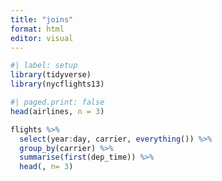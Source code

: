 ```yaml
---
title: "joins"
format: html
editor: visual
---
```


```r
#| label: setup 
library(tidyverse)
library(nycflights13)
```

```r
#| paged.print: false
head(airlines, n = 3)
```

```r
flights %>% 
  select(year:day, carrier, everything()) %>% 
  group_by(carrier) %>% 
  summarise(first(dep_time)) %>% 
  head(, n= 3)
```

```r

```
